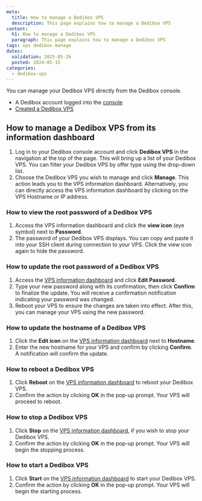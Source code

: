 ```yaml
---
meta:
  title: How to manage a Dedibox VPS
  description: This page explains how to manage a Dedibox VPS
content:
  h1: How to manage a Dedibox VPS
  paragraph: This page explains how to manage a Dedibox VPS
tags: vps dedibox manage
dates:
  validation: 2025-05-26
  posted: 2024-05-15
categories:
  - dedibox-vps
---
```


You can manage your Dedibox VPS directly from the Dedibox console.

<Macro id="requirements" />

- A Dedibox account logged into the [console](https://console.online.net)
- [Created a Dedibox VPS](/dedibox-vps/how-to/create-vps/)

## How to manage a Dedibox VPS from its information dashboard

1. Log in to your Dedibox console account and click **Dedibox VPS** in the navigation at the top of the page. This will bring up a list of your Dedibox VPS. 
        <Message type="tip">
            You can filter your Dedibox VPS by offer type using the drop-down list.
        </Message>
2. Choose the Dedibox VPS you wish to manage and click **Manage**. This action leads you to the VPS information dashboard.
        <Message type="tip">
            Alternatively, you can directly access the VPS information dashboard by
	        clicking on the VPS Hostname or IP address.
        </Message>
 
### How to view the root password of a Dedibox VPS

1. Access the VPS information dashboard and click the **view icon** (eye symbol) next to **Password**.
2. The password of your Dedibox VPS displays. You can copy and paste it into your SSH client during connection to your VPS.
    <Message type="tip">
        Click the view icon again to hide the password.
    </Message>

### How to update the root password of a Dedibox VPS

1. Access the [VPS information dashboard](#how-to-manage-a-dedibox-vps-from-its-information-dashboard) and click **Edit Password**.
2. Type your new password along with its confirmation, then click **Confirm** to finalize the update. You will receive a confirmation notification indicating your password was changed.
3. Reboot your VPS to ensure the changes are taken into effect. After this, you can manage your VPS using the new password.

### How to update the hostname of a Dedibox VPS

1. Click the **Edit icon** on the [VPS information dashboard](#how-to-manage-a-dedibox-vps-from-its-information-dashboard) next to **Hostname**.
2. Enter the new hostname for your VPS and confirm by clicking **Confirm**. A notification will confirm the update.

### How to reboot a Dedibox VPS

1. Click **Reboot** on the [VPS information dashboard](#how-to-manage-a-dedibox-vps-from-its-information-dashboard) to reboot your Dedibox VPS.
2. Confirm the action by clicking **OK** in the pop-up prompt. Your VPS will proceed to reboot.

### How to stop a Dedibox VPS

1. Click **Stop** on the [VPS information dashboard](#how-to-manage-a-dedibox-vps-from-its-information-dashboard), if you wish to stop your Dedibox VPS.
2. Confirm the action by clicking **OK** in the pop-up prompt. Your VPS will begin the stopping process.

### How to start a Dedibox VPS

1. Click **Start** on the [VPS information dashboard](#how-to-manage-a-dedibox-vps-from-its-information-dashboard) to start your Dedibox VPS.
2. Confirm the action by clicking **OK** in the pop-up prompt. Your VPS will begin the starting process.
